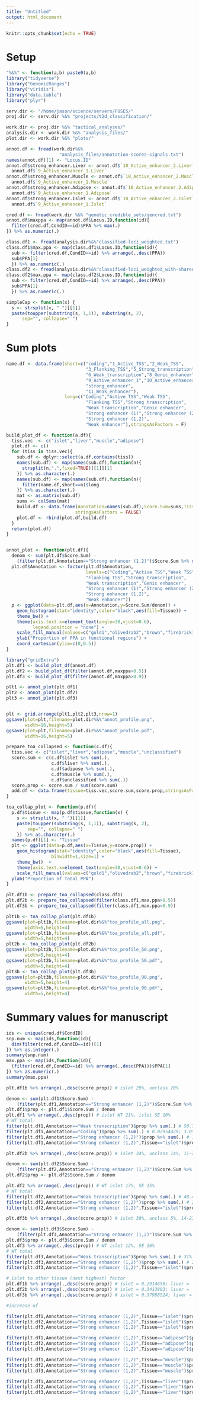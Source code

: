 ```yaml
---
title: "Untitled"
output: html_document
---
```


```r
knitr::opts_chunk$set(echo = TRUE)
```

# Setup 

```r

"%&%" <- function(a,b) paste0(a,b)
library("tidyverse")
library("GenomicRanges")
library("viridis")
library("data.table")
library("plyr")

serv.dir <- "/home/jason/science/servers/FUSE5/"
proj.dir <- serv.dir %&% "projects/t2d_classification/"

work.dir <- proj.dir %&% "tactical_analyses/"
analysis.dir <- work.dir %&% "analysis_files/"
plot.dir <- work.dir %&% "plots/"


```


```r

annot.df <- fread(work.dir%&%
                    "analysis_files/annotation-scores-signals.txt")
names(annot.df)[1] <- "Locus.ID"
annot.df$strong_enhancer.Liver <- annot.df$`10_Active_enhancer_2.Liver` +
  annot.df$`9_Active_enhancer_1.Liver`
annot.df$strong_enhancer.Muscle <- annot.df$`10_Active_enhancer_2.Muscle` +
  annot.df$`9_Active_enhancer_1.Muscle`
annot.df$strong_enhancer.Adipose <- annot.df$`10_Active_enhancer_2.Adipose` +
  annot.df$`9_Active_enhancer_1.Adipose`
annot.df$strong_enhancer.Islet <- annot.df$`10_Active_enhancer_2.Islet` +
  annot.df$`9_Active_enhancer_1.Islet`


```


```r

cred.df <- fread(work.dir %&% "genetic_credible_sets/gencred.txt")
annot.df$maxppa <- map(annot.df$Locus.ID,function(id){
  filter(cred.df,CondID==id)$PPA %>% max(.)
}) %>% as.numeric(.)

class.df1 <- fread(analysis.dir%&%"classified-loci_weighted.txt")
class.df1$max.ppa <- map(class.df1$Locus.ID,function(id){
  sub <- filter(cred.df,CondID==id) %>% arrange(.,desc(PPA))
  sub$PPA[1]
  }) %>% as.numeric(.)
class.df2 <- fread(analysis.dir%&%"classified-loci_weighted_with-shared.txt")
class.df2$max.ppa <- map(class.df2$Locus.ID,function(id){
  sub <- filter(cred.df,CondID==id) %>% arrange(.,desc(PPA))
  sub$PPA[1]
  }) %>% as.numeric(.)

```


```r

simpleCap <- function(x) {
  s <- strsplit(x, " ")[[1]]
  paste(toupper(substring(s, 1,1)), substring(s, 2),
      sep="", collapse=" ")
}

```


# Sum plots 

```r

name.df <- data.frame(short=c("coding","1_Active_TSS","2_Weak_TSS",
                              "3_Flanking_TSS","5_Strong_transcription",
                              "6_Weak_transcription","8_Genic_enhancer",
                              "9_Active_enhancer_1","10_Active_enhancer_2",
                              "strong_enhancer",
                              "11_Weak_enhancer"),
                      long=c("Coding","Active TSS","Weak TSS",
                              "Flanking TSS","Strong transcription",
                              "Weak transcription","Genic enhancer",
                              "Strong enhancer (1)","Strong enhancer (2)",
                              "Strong enhancer (1,2)",
                              "Weak enhancer"),stringsAsFactors = F)

build_plot_df <- function(a.df){
  tiss.vec  <- c("islet","liver","muscle","adipose")
  plot.df <- c()
  for (tiss in tiss.vec){
    sub.df <- dplyr::select(a.df,contains(tiss))
    names(sub.df) <- map(names(sub.df),function(n){
      strsplit(n,".",fixed=TRUE)[[1]][1]
    }) %>% as.character(.)
    names(sub.df) <- map(names(sub.df),function(n){
      filter(name.df,short==n)$long 
    }) %>% as.character(.)
    mat <- as.matrix(sub.df)
    sums <- colSums(mat)
    build.df <- data.frame(Annotation=names(sub.df),Score.Sum=sums,Tissue=tiss,
                          stringsAsFactors = FALSE)  
    plot.df <- rbind(plot.df,build.df)
  }
  return(plot.df)
}


annot_plot <- function(plt.df){
  denom <- sum(plt.df$Score.Sum) - 
    (filter(plt.df,Annotation=="Strong enhancer (1,2)")$Score.Sum %>% sum(.))
  plt.df$Annotation <- factor(plt.df$Annotation,
                              levels=c("Coding","Active TSS","Weak TSS",
                              "Flanking TSS","Strong transcription",
                              "Weak transcription","Genic enhancer",
                              "Strong enhancer (1)","Strong enhancer (2)",
                              "Strong enhancer (1,2)",
                              "Weak enhancer"))
  p <- ggplot(data=plt.df,aes(x=Annotation,y=Score.Sum/denom)) + 
    geom_histogram(stat="identity",color="black",aes(fill=Tissue)) + 
    theme_bw() + 
    theme(axis.text.x=element_text(angle=30,vjust=0.6),
          legend.position = "none") + 
    scale_fill_manual(values=c("gold1","olivedrab2","brown","firebrick1")) + 
    ylab("Proportion of PPA in functional regions") + 
    coord_cartesian(ylim=c(0,0.5))
}


```



```r


library("gridExtra")
plt.df1 <- build_plot_df(annot.df)
plt.df2 <- build_plot_df(filter(annot.df,maxppa>0.5))
plt.df3 <- build_plot_df(filter(annot.df,maxppa>0.9))

plt1 <- annot_plot(plt.df1)
plt2 <- annot_plot(plt.df2)
plt3 <- annot_plot(plt.df3)


plt <- grid.arrange(plt1,plt2,plt3,nrow=1)
ggsave(plot=plt,filename=plot.dir%&%"annot_profile.png",
       width=16,height=5)
ggsave(plot=plt,filename=plot.dir%&%"annot_profile.pdf",
       width=16,height=5)

```



```r

prepare_toa_collapsed <- function(c.df){
  tiss.vec <- c("islet","liver","adipose","muscle","unclassified")
  score.sum <- c(c.df$islet %>% sum(.), 
                 c.df$liver %>% sum(.), 
                 c.df$adipose %>% sum(.),
                 c.df$muscle %>% sum(.),
                 c.df$unclassified %>% sum(.))
  score.prop <- score.sum / sum(score.sum)
  add.df <- data.frame(tissue=tiss.vec,score.sum,score.prop,stringsAsFactors = F)  
}

toa_collap_plot <- function(p.df){
  p.df$tissue <- map(p.df$tissue,function(x) {
    s <- strsplit(x, " ")[[1]]
    paste(toupper(substring(s, 1,1)), substring(s, 2),
        sep="", collapse=" ")
    }) %>% as.character(.)
  names(p.df)[1] <- "Tissue"
  plt <- ggplot(data=p.df,aes(x=Tissue,y=score.prop)) + 
    geom_histogram(stat="identity",color="black",aes(fill=Tissue),
                 binwidth=1,size=1) + 
    theme_bw()  + 
    theme(axis.text.x=element_text(angle=30,vjust=0.6)) + 
    scale_fill_manual(values=c("gold1","olivedrab2","brown","firebrick1","grey")) +
  ylab("Proportion of Total PPA")
}


```


```r

plt.df1b <- prepare_toa_collapsed(class.df1)
plt.df2b <- prepare_toa_collapsed(filter(class.df1,max.ppa>0.5))
plt.df3b <- prepare_toa_collapsed(filter(class.df1,max.ppa>0.9))

plt1b <- toa_collap_plot(plt.df1b)
ggsave(plot=plt1b,filename=plot.dir%&%"toa_profile_all.png",
       width=5,height=4)
ggsave(plot=plt1b,filename=plot.dir%&%"toa_profile_all.pdf",
       width=5,height=4)
plt2b <- toa_collap_plot(plt.df2b)
ggsave(plot=plt2b,filename=plot.dir%&%"toa_profile_50.png",
       width=5,height=4)
ggsave(plot=plt2b,filename=plot.dir%&%"toa_profile_50.pdf",
       width=5,height=4)
plt3b <- toa_collap_plot(plt.df3b)
ggsave(plot=plt3b,filename=plot.dir%&%"toa_profile_90.png",
       width=5,height=4)
ggsave(plot=plt3b,filename=plot.dir%&%"toa_profile_90.pdf",
       width=5,height=4)

```


# Summary values for manuscript 

```r

ids <- unique(cred.df$CondID)
snp.num <- map(ids,function(id){
  dim(filter(cred.df,CondID==id))[1] 
}) %>% as.integer(.)
summary(snp.num)
max.ppa <- map(ids,function(id){
  (filter(cred.df,CondID==id) %>% arrange(.,desc(PPA)))$PPA[1]
}) %>% as.numeric(.)
summary(max.ppa)

```


                              
```r

plt.df1b %>% arrange(.,desc(score.prop)) # islet 29%, unclass 20%

denom <- sum(plt.df1$Score.Sum) - 
    (filter(plt.df1,Annotation=="Strong enhancer (1,2)")$Score.Sum %>% sum(.))
plt.df1$prop <- plt.df1$Score.Sum / denom
plt.df1 %>% arrange(.,desc(prop)) # islet WT 21%, islet SE 10%
# WT total 
filter(plt.df1,Annotation=="Weak transcription")$prop %>% sum(.) # 50.7% 
filter(plt.df1,Annotation=="Coding")$prop %>% sum(.) # 0.02954429; 3.0% 
filter(plt.df1,Annotation=="Strong enhancer (1,2)")$prop %>% sum(.) # 17.6%
filter(plt.df1,Annotation=="Strong enhancer (1,2)",Tissue=="islet")$prop %>% sum(.) # 10.1%

```


```r

plt.df2b %>% arrange(.,desc(score.prop)) # islet 34%, unclass 14%, 11-21%

denom <- sum(plt.df2$Score.Sum) - 
    (filter(plt.df2,Annotation=="Strong enhancer (1,2)")$Score.Sum %>% sum(.))
plt.df2$prop <- plt.df2$Score.Sum / denom

plt.df2 %>% arrange(.,desc(prop)) # WT islet 17%, SE 15%
# WT total 
filter(plt.df2,Annotation=="Weak transcription")$prop %>% sum(.) # 40.4%
filter(plt.df2,Annotation=="Strong enhancer (1,2)")$prop %>% sum(.) # 24%
filter(plt.df2,Annotation=="Strong enhancer (1,2)",Tissue=="islet")$prop %>% sum(.) # 15%

```


```r

plt.df3b %>% arrange(.,desc(score.prop)) # islet 38%, unclass 5%, 14-23%

denom <- sum(plt.df3$Score.Sum) - 
    (filter(plt.df3,Annotation=="Strong enhancer (1,2)")$Score.Sum %>% sum(.))
plt.df3$prop <- plt.df3$Score.Sum / denom
plt.df3 %>% arrange(.,desc(prop)) # WT islet 12%, SE 16%
# WT total 
filter(plt.df3,Annotation=="Weak transcription")$prop %>% sum(.) # 31%
filter(plt.df3,Annotation=="Strong enhancer (1,2)")$prop %>% sum(.) # 26%
filter(plt.df3,Annotation=="Strong enhancer (1,2)",Tissue=="islet")$prop %>% sum(.) # 16%


```



```r
# islet to other tissue (next highest) factor
plt.df1b %>% arrange(.,desc(score.prop)) # islet = 0.2914650; liver =  0.1898216; factor = 1.54
plt.df2b %>% arrange(.,desc(score.prop)) # islet = 0.3413803; liver =  0.2139818; factor = 1.59
plt.df3b %>% arrange(.,desc(score.prop)) # islet = 0.37988524; liver =  0.23992068; factor = 1.58

#increase of 

```



```r

filter(plt.df1,Annotation=="Strong enhancer (1,2)",Tissue=="islet")$prop %>% sum(.) # 10.06%
filter(plt.df2,Annotation=="Strong enhancer (1,2)",Tissue=="islet")$prop %>% sum(.) # 15.0%
filter(plt.df3,Annotation=="Strong enhancer (1,2)",Tissue=="islet")$prop %>% sum(.) # 16.3%

filter(plt.df1,Annotation=="Strong enhancer (1,2)",Tissue=="adipose")$prop %>% sum(.) # 4.2%
filter(plt.df2,Annotation=="Strong enhancer (1,2)",Tissue=="adipose")$prop %>% sum(.) # 4.4%
filter(plt.df3,Annotation=="Strong enhancer (1,2)",Tissue=="adipose")$prop %>% sum(.) # 4.8%

filter(plt.df1,Annotation=="Strong enhancer (1,2)",Tissue=="muscle")$prop %>% sum(.) # 0.8 %
filter(plt.df2,Annotation=="Strong enhancer (1,2)",Tissue=="muscle")$prop %>% sum(.) # 1.2%
filter(plt.df3,Annotation=="Strong enhancer (1,2)",Tissue=="muscle")$prop %>% sum(.) # 1.5%

filter(plt.df1,Annotation=="Strong enhancer (1,2)",Tissue=="liver")$prop %>% sum(.) # 2.5%
filter(plt.df2,Annotation=="Strong enhancer (1,2)",Tissue=="liver")$prop %>% sum(.) # 3.4%
filter(plt.df3,Annotation=="Strong enhancer (1,2)",Tissue=="liver")$prop %>% sum(.) # 3.8%

```

